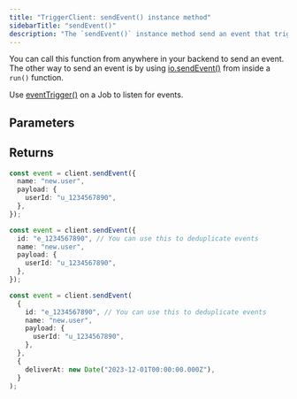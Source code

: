 ```yaml
---
title: "TriggerClient: sendEvent() instance method"
sidebarTitle: "sendEvent()"
description: "The `sendEvent()` instance method send an event that triggers any Jobs that are listening for that event (based on the name)."
---
```


You can call this function from anywhere in your backend to send an event. The other way to send an event is by using [io.sendEvent()](/sdk/io/sendevent) from inside a `run()` function.

Use [eventTrigger()](/sdk/eventtrigger) on a Job to listen for events.

## Parameters

<Snippet file="send-event-params.mdx" />

## Returns

<Snippet file="send-event-return.mdx" />

<RequestExample>

```ts Simple example with a payload
const event = client.sendEvent({
  name: "new.user",
  payload: {
    userId: "u_1234567890",
  },
});
```

```ts Send an event with an ID
const event = client.sendEvent({
  id: "e_1234567890", // You can use this to deduplicate events
  name: "new.user",
  payload: {
    userId: "u_1234567890",
  },
});
```

```ts Send an event to be delivered later
const event = client.sendEvent(
  {
    id: "e_1234567890", // You can use this to deduplicate events
    name: "new.user",
    payload: {
      userId: "u_1234567890",
    },
  },
  {
    deliverAt: new Date("2023-12-01T00:00:00.000Z"),
  }
);
```

</RequestExample>
